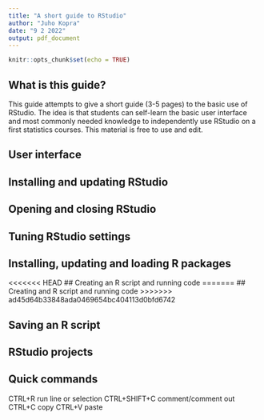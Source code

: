 ```yaml
---
title: "A short guide to RStudio"
author: "Juho Kopra"
date: "9 2 2022"
output: pdf_document
---
```


```r
knitr::opts_chunk$set(echo = TRUE)
```

## What is this guide?

This guide attempts to give a short guide (3-5 pages) to the basic use of RStudio. The idea is that students can self-learn the basic user interface and most commonly needed knowledge to independently use RStudio on a first statistics courses. This material is free to use and edit.

## User interface

## Installing and updating RStudio

## Opening and closing RStudio

## Tuning RStudio settings

## Installing, updating and loading R packages

<<<<<<< HEAD
## Creating an R script and running code
=======
## Creating and R script and running code
>>>>>>> ad45d64b33848ada0469654bc404113d0bfd6742

## Saving an R script

## RStudio projects

## Quick commands
CTRL+R run line or selection
CTRL+SHIFT+C comment/comment out
CTRL+C copy
CTRL+V paste
